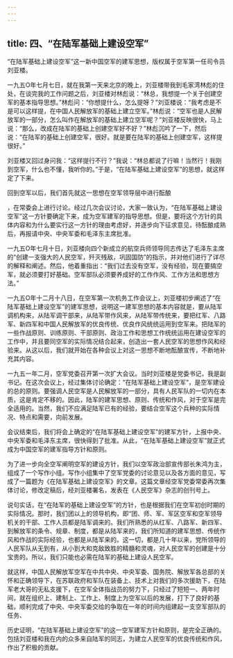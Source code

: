 ```yaml
---
---
---
```

title: 四、“在陆军基础上建设空军”
---



“在陆军基础上建设空军”这一新中国空军的建军思想，版权属于空军第一任司令员刘亚楼。

一九五O年七月七日，就在我第一天来北京的晚上，刘亚楼带我到毛家湾林彪的住处，在谈完我的工作问题之后，刘亚楼对林彪说：“林总，我想提一个关于创建空军的基本指导思想。”林彪问：“你想提什么，怎么提呀？”刘亚楼说：“我考虑是不是可以这样提，在中国人民解放军的基础上建立空军。”林彪说：“空军也是人民解放军的一部分，怎么叫作在解放军的基础上建立空军呢？”刘亚楼反映很快，马上说：“那么，改成在陆军的基础上创建空军好不好？”林彪沉吟了一下，然后说：“在陆军的基础上创建空军，很好。就是要在陆军的基础上创建空军，这样提很好。”

刘亚楼又回过身问我：“这样提行不行？”我说：“林总都说了行嘛！当然行！我刚到空军，什么也不懂，我听你的。”于是，“在陆军基础上建设空军”的思想，就这样定了下来。

回到空军以后，我们首先就这一思想在空军领导层中进行酝酿

，在常委会上进行讨论。经过几次会议讨论，大家一致认为，“在陆军基础上建设空军”这一方针要确定下来，成为空军建军的指导思想。但是，要将这个方针的具体内容和为什么要实行这一方针的理由考虑好，并逐步向下征求意见，待酝酿成熟后，再报请中央、中央军委和毛泽东主席批准。

一九五O年七月十日，刘亚楼向四个新成立的航空兵师领导同志传达了毛泽东主席的“创建一支强大的人民空军，歼灭残敌，巩固国防”的指示，并对他们进行了详尽的解释和阐述。然后，他着重指出：“我们过去没有空军，没有经验，现在要搞空军，就必须要打好基础。空军部队必须要养成好的工作作风、工作方法和思想方法。”

一九五O年十二月十八日，在空军第一次机务工作会议上，刘亚楼初步阐述了“在陆军基础上建设空军”的建军思想，说明这一建军思想的基本内容就是，要从陆军调机构来，从陆军调干部来，从陆军带作风来，从陆军带传统来，要把红军、八路军、新四军和中国人民解放军的优良传统、优良作风统统运用到空军来。把陆军的一些作战原则、训练原则、干部原则、政治工作和思想工作统统运用在建设空军的工作中，并且要同空军的实际情况结合起来，创造出一套人民空军的思想作风和经验来。从这以后，我们就开始在各种会议上对这一思想不断地酝酿宣传，不断地补充其内容。

一九五一年二月，空军党委召开第一次扩大会议。当时刘亚楼是党委书记，我是副书记。在这次会议上，经过集体讨论确定：“在陆军基础上建设空军”，是空军建设的总的原则。要强调人民空军是人民解放军的一部分，具有人民军队的一切内在本质，这是肯定不移的。因此，陆军的建军思想、原则、传统和作风，对于空军是完全适用的。当然，我们不应满足陆军已有的经验，要结合空军这个兵种的实际情况、特点和需要，向前发展。

会议结束后，我们将会上确定的“在陆军基础上建设空军”的建军方针，上报中央、中央军委和毛泽东主席，很快得到了批准。从此，“在陆军基础上建设空军”就正式成为中国空军的建军指导方针和原则。

为了进一步向全空军阐明空军的建设方针，我们以空军政治部宣传部长朱鸿为主，组成了一个写作小组。写作小组集中了空军党委的讨论意见以及各方面的意见，写成了一篇题为《在陆军基础上建设空军》的文章。这篇文章经空军党委常委再次集体讨论，修改定稿后，经刘亚楼署名，发表在《人民空军》杂志的创刊号上。

说句实话，在“在陆军的基础上建设空军”的方针，也是根据我们在空军初创时期的实际情况。那时，我们团以上的领导机构，即“团、师、军、军区空军和空军领导机关的干部、工作人员都是陆军调来的。我们所熟悉的从红军、八路军、新四军、到解放军的条令、规章、制度，都是从陆军来的，我们所知道的建军思想、传统作风和作战的实际经验，也都是从陆军来的。这一切，都是几十年以来，党所领导的人民军队从无到有，从小到大和克敌致胜的精髓和灵魂，对人民空军的创建是十分宝贵的。所以，我们只能也必需在陆军的基础上建设人民空军。

就这样，中国人民解放军空军在中共中央、中央军委、国务院、解放军各总部的关怀和正确领导下，在苏联政府和军队在装备上、技术上对我们的多次援助下，在陆军老大哥的无私支援下，在空军全体指战员的努力下，只经过了短短一、两年时间，就在组织上、建制上、工作上、制度上为空军以后的发展，打下了良好的基础，顺利完成了中央、中央军委交给的争取在一年的时间内组建起一支空军部队的任务、

历史证明，“在陆军基础上建设空军”的这一空军建军方针和原则，是完全正确的。包括刘亚楼和我在内的众多来自陆军的同志，为建立人民空军的优良传统和作风，作出了积极的贡献。